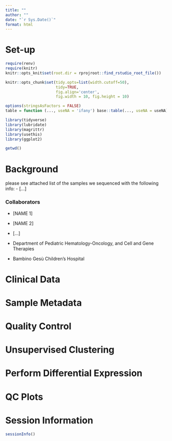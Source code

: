 ```yaml
---
title: ""
author: ""
date: "`r Sys.Date()`"
format: html
---
```


# Set-up 

```r
require(renv)
require(knitr)
knitr::opts_knit$set(root.dir = rprojroot::find_rstudio_root_file())
```

```r
knitr::opts_chunk$set(tidy.opts=list(width.cutoff=50),
                      tidy=TRUE,
                      fig.align='center',
                      fig.width = 10, fig.height = 10)

options(stringsAsFactors = FALSE)
table = function (..., useNA = 'ifany') base::table(..., useNA = useNA)
```

```r
library(tidyverse)
library(lubridate)
library(magrittr)
library(usethis)
library(ggplot2)

getwd()
```

# Background

please see attached list of the samples we sequenced with the following info:
  - [...]


### Collaborators

- [NAME 1]
- [NAME 2]
- [...]

- Department of Pediatric Hematology-Oncology, and Cell and Gene Therapies

- Bambino Gesù Children's Hospital

# Clinical Data


# Sample Metadata


# Quality Control 


# Unsupervised Clustering



# Perform Differential Expression



# QC Plots 


# Session Information

```r
sessionInfo()
```